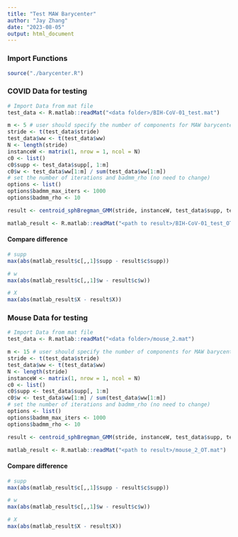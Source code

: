 ```yaml
---
title: "Test MAW Barycenter"
author: "Jay Zhang"
date: "2023-08-05"
output: html_document
---
```


### Import Functions

```r
source("./barycenter.R")
```

### COVID Data for testing

```r
# Import Data from mat file
test_data <- R.matlab::readMat("<data folder>/BIH-CoV-01_test.mat")
```


```r
m <- 5 # user should specify the number of components for MAW barycenter
stride <- t(test_data$stride)
test_data$ww <- t(test_data$ww)
N <- length(stride)
instanceW <- matrix(1, nrow = 1, ncol = N)
c0 <- list()
c0$supp <- test_data$supp[, 1:m]
c0$w <- test_data$ww[1:m] / sum(test_data$ww[1:m])
# set the number of iterations and badmm_rho (no need to change)
options <- list()
options$badmm_max_iters <- 1000
options$badmm_rho <- 10

result <- centroid_sphBregman_GMM(stride, instanceW, test_data$supp, test_data$ww, c0, options)
```

```r
matlab_result <- R.matlab::readMat("<path to result>/BIH-CoV-01_test_OT.mat")
```

#### Compare difference

```r
# supp
max(abs(matlab_result$c[,,1]$supp - result$c$supp))
```

```r
# w
max(abs(matlab_result$c[,,1]$w - result$c$w))
```

```r
# X
max(abs(matlab_result$X - result$X))
```



### Mouse Data for testing

```r
# Import Data from mat file
test_data <- R.matlab::readMat("<data folder>/mouse_2.mat")
```

```r
m <- 15 # user should specify the number of components for MAW barycenter
stride <- t(test_data$stride)
test_data$ww <- t(test_data$ww)
N <- length(stride)
instanceW <- matrix(1, nrow = 1, ncol = N)
c0 <- list()
c0$supp <- test_data$supp[, 1:m]
c0$w <- test_data$ww[1:m] / sum(test_data$ww[1:m])
# set the number of iterations and badmm_rho (no need to change)
options <- list()
options$badmm_max_iters <- 1000
options$badmm_rho <- 10

result <- centroid_sphBregman_GMM(stride, instanceW, test_data$supp, test_data$ww, c0, options)
```

```r
matlab_result <- R.matlab::readMat("<path to result>/mouse_2_OT.mat")
```


#### Compare difference

```r
# supp
max(abs(matlab_result$c[,,1]$supp - result$c$supp))
```

```r
# w
max(abs(matlab_result$c[,,1]$w - result$c$w))
```

```r
# X
max(abs(matlab_result$X - result$X))
```
